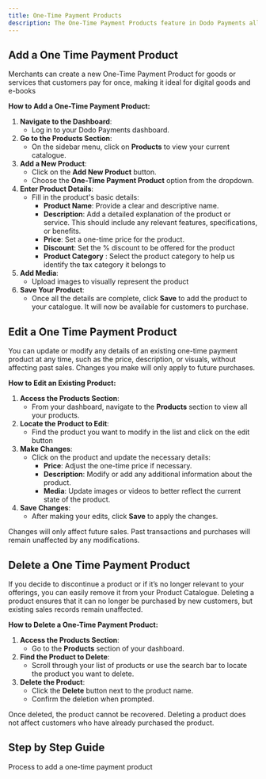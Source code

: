 ```yaml
---
title: One-Time Payment Products
description: The One-Time Payment Products feature in Dodo Payments allows merchants to offer digital products that customers purchase and pay for only once. Below is the step-by-step guide on how to add, edit, and delete one-time payment products in your product catalogue.
---
```


## Add a One Time Payment Product

Merchants can create a new One-Time Payment Product for goods or services that customers pay for once, making it ideal for digital goods and e-books

**How to Add a One-Time Payment Product:**

1. **Navigate to the Dashboard**:
    - Log in to your Dodo Payments dashboard.
2. **Go to the Products Section**:
    - On the sidebar menu, click on **Products** to view your current catalogue.
3. **Add a New Product**:
    - Click on the **Add New Product** button.
    - Choose the **One-Time Payment Product** option from the dropdown.
4. **Enter Product Details**:
    - Fill in the product's basic details:
        - **Product Name**: Provide a clear and descriptive name.
        - **Description**: Add a detailed explanation of the product or service. This should include any relevant features, specifications, or benefits.
        - **Price**: Set a one-time price for the product.
        - **Discount**: Set the % discount to be offered for the product
        - **Product Category** : Select the product category to help us identify the tax category it belongs to
5. **Add Media**:
    - Upload images to visually represent the product
6. **Save Your Product**:
    - Once all the details are complete, click **Save** to add the product to your catalogue. It will now be available for customers to purchase.

## Edit a One Time Payment Product
You can update or modify any details of an existing one-time payment product at any time, such as the price, description, or visuals, without affecting past sales. Changes you make will only apply to future purchases.

**How to Edit an Existing Product:**

1. **Access the Products Section**:
    - From your dashboard, navigate to the **Products** section to view all your products.
2. **Locate the Product to Edit**:
    - Find the product you want to modify in the list and click on the edit button
3. **Make Changes**:
    - Click on the product and update the necessary details:
        - **Price**: Adjust the one-time price if necessary.
        - **Description**: Modify or add any additional information about the product.
        - **Media**: Update images or videos to better reflect the current state of the product.
4. **Save Changes**:
    - After making your edits, click **Save** to apply the changes.

<Info>Changes will only affect future sales. Past transactions and purchases will remain unaffected by any modifications.</Info>

## Delete a One Time Payment Product

If you decide to discontinue a product or if it’s no longer relevant to your offerings, you can easily remove it from your Product Catalogue. Deleting a product ensures that it can no longer be purchased by new customers, but existing sales records remain unaffected.

**How to Delete a One-Time Payment Product:**

1. **Access the Products Section**:
    - Go to the **Products** section of your dashboard.
2. **Find the Product to Delete**:
    - Scroll through your list of products or use the search bar to locate the product you want to delete.
3. **Delete the Product**:
    - Click the **Delete** button next to the product name.
    - Confirm the deletion when prompted.

<Info>Once deleted, the product cannot be recovered. Deleting a product does not affect customers who have already purchased the product.</Info>

## Step by Step Guide

<Card title="Add One Time Payment Product" horizontal icon="box" href="/guides/one-time-product">Process to add a one-time payment product</Card>

